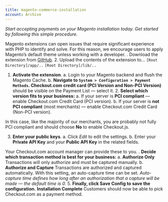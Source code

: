 ```yaml
---
title: magento-commerce-installation
account: Archive
---
```


_Start accepting payments on your Magento installation today. Get started by following this simple procedure._

Magento extensions can open issues that require significant experience with PHP to identify and solve. For this reason, we encourage users to apply Magento’s default theme unless working with a developer.
. Download the extension from [GitHub](https://github.com/CKOTech/checkout-magento-plugin/releases). 2. Upload the contents of the extension to... `[Root Directory]/app/..` `[Root Directory]/lib/..`

1. **Activate the extension**. a. Login to your Magento backend and flush the Magento Cache. b. **Navigate to `System > Configuration > Payment Methods`. Checkout.com credit card (PCI Version and Non-PCI Version)** should be visible on the Payment List — select it. 2. **Select which version fits to your business:** a. If your server is **PCI compliant** — enable Checkout.com Credit Card (PCI version). b. If your server is **not PCI compliant** (most merchants) — enable Checkout.com Credit Card (Non-PCI version).

In this case, like the majority of our merchants, you are probably not fully PCI compliant and should choose **No** to enable Checkout.js.

3. **Enter your public keys**. a. Click _Edit_ to edit the settings. b. Enter your **Private API Key** and your **Public API Key** in the related fields.

Your Checkout.com account manager can provide these to you.
. **Decide which transaction method is best for your business:** a. **Authorize Only** Transactions will only authorize and must be captured manually. b. **Authorize and Capture** Transactions are authorized and captured automatically. With this setting, an auto-capture time can be set. _Auto-capture time defines how long after an authorization that a capture will be made — the default time is 0._ 5. **Finally, click **Save Config** to save the configuration.** **Installation Complete** Customers should now be able to pick Checkout.com as a payment method.
